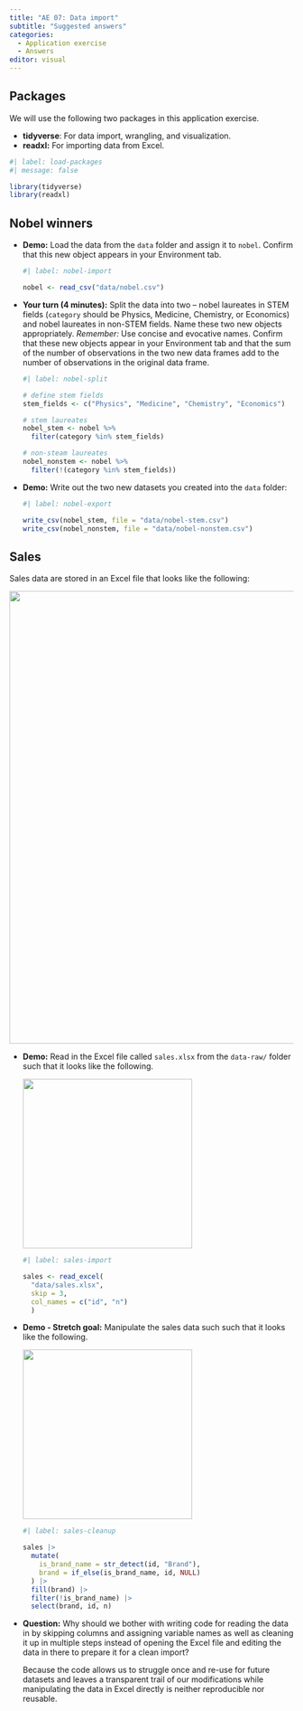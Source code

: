 ```yaml
---
title: "AE 07: Data import"
subtitle: "Suggested answers"
categories: 
  - Application exercise
  - Answers
editor: visual
---
```


## Packages

We will use the following two packages in this application exercise.

-   **tidyverse**: For data import, wrangling, and visualization.
-   **readxl:** For importing data from Excel.

```r
#| label: load-packages
#| message: false

library(tidyverse)
library(readxl)
```

## Nobel winners

-   **Demo:** Load the data from the `data` folder and assign it to `nobel`.
    Confirm that this new object appears in your Environment tab.

    ```r
    #| label: nobel-import
     
    nobel <- read_csv("data/nobel.csv")
    ```

<!-- -->

-   **Your turn (4 minutes):** Split the data into two -- nobel laureates in STEM fields (`category` should be Physics, Medicine, Chemistry, or Economics) and nobel laureates in non-STEM fields.
    Name these two new objects appropriately.
    *Remember:* Use concise and evocative names.
    Confirm that these new objects appear in your Environment tab and that the sum of the number of observations in the two new data frames add to the number of observations in the original data frame.

    ```r
    #| label: nobel-split

    # define stem fields
    stem_fields <- c("Physics", "Medicine", "Chemistry", "Economics")

    # stem laureates
    nobel_stem <- nobel %>%
      filter(category %in% stem_fields)

    # non-steam laureates
    nobel_nonstem <- nobel %>%
      filter(!(category %in% stem_fields))
    ```

-   **Demo:** Write out the two new datasets you created into the `data` folder:

    ```r
    #| label: nobel-export

    write_csv(nobel_stem, file = "data/nobel-stem.csv")
    write_csv(nobel_nonstem, file = "data/nobel-nonstem.csv")
    ```

## Sales

Sales data are stored in an Excel file that looks like the following:

![](images/salex-excel.png){fig-align="center" width="801"}

-   **Demo:** Read in the Excel file called `sales.xlsx` from the `data-raw/` folder such that it looks like the following.

    ![](images/sales-1.png){width="300"}

    ```r
    #| label: sales-import

    sales <- read_excel(
      "data/sales.xlsx", 
      skip = 3,
      col_names = c("id", "n")
      )
    ```

-   **Demo - Stretch goal:** Manipulate the sales data such such that it looks like the following.

    ![](images/sales-2.png){width="300"}

    ```r
    #| label: sales-cleanup

    sales |>
      mutate(
        is_brand_name = str_detect(id, "Brand"),
        brand = if_else(is_brand_name, id, NULL)
      ) |>
      fill(brand) |>
      filter(!is_brand_name) |>
      select(brand, id, n)
    ```

<!-- -->

-   **Question:** Why should we bother with writing code for reading the data in by skipping columns and assigning variable names as well as cleaning it up in multiple steps instead of opening the Excel file and editing the data in there to prepare it for a clean import?

    Because the code allows us to struggle once and re-use for future datasets and leaves a transparent trail of our modifications while manipulating the data in Excel directly is neither reproducible nor reusable.
